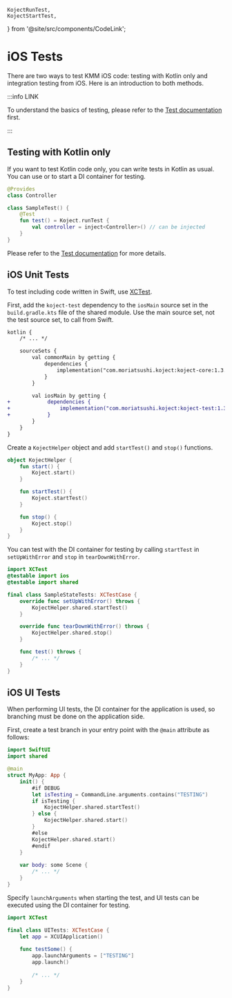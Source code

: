     KojectRunTest,
    KojectStartTest,
} from '@site/src/components/CodeLink';

# iOS Tests
There are two ways to test KMM iOS code: testing with Kotlin only and integration testing from iOS.
Here is an introduction to both methods.

:::info LINK

To understand the basics of testing, please refer to the [Test documentation](/docs/test) first.

:::

## Testing with Kotlin only

If you want to test Kotlin code only, you can write tests in Kotlin as usual.
You can use <KojectRunTest/> or <KojectStartTest/> to start a DI container for testing.

```kotlin
@Provides
class Controller
```
```kotlin
class SampleTest() {
    @Test
    fun test() = Koject.runTest {
        val controller = inject<Controller>() // can be injected
    }
}
```

Please refer to the [Test documentation](/docs/test) for more details.

## iOS Unit Tests
To test including code written in Swift, use [XCTest](https://developer.apple.com/documentation/xctest).

First, add the `koject-test` dependency to the `iosMain` source set in the `build.gradle.kts` file of the shared module.
Use the main source set, not the test source set, to call from Swift.

```diff title="shared/build.gradle.kts"
kotlin {
    /* ... */

    sourceSets {
        val commonMain by getting {
            dependencies {
                implementation("com.moriatsushi.koject:koject-core:1.3.0")
            }
        }

        val iosMain by getting {
+            dependencies {
+                implementation("com.moriatsushi.koject:koject-test:1.3.0")
+            }
        }
    }
}
```

Create a `KojectHelper` object and add `startTest()` and `stop()` functions.

```kotlin title="src/iosMain/kotlin/KojectHelper.ios.kt"
object KojectHelper {
    fun start() {
        Koject.start()
    }

    fun startTest() {
        Koject.startTest()
    }

    fun stop() {
        Koject.stop()
    }
}
```

You can test with the DI container for testing by calling `startTest` in `setUpWithError` and `stop` in `tearDownWithError`.

```swift title="SampleStateTests.swift"
import XCTest
@testable import ios
@testable import shared

final class SampleStateTests: XCTestCase {
    override func setUpWithError() throws {
        KojectHelper.shared.startTest()
    }

    override func tearDownWithError() throws {
        KojectHelper.shared.stop()
    }

    func test() throws {
        /* ... */
    }
}
```

## iOS UI Tests
When performing UI tests, the DI container for the application is used, so branching must be done on the application side.

First, create a test branch in your entry point with the `@main` attribute as follows:

```swift title="MyApp.swift"
import SwiftUI
import shared

@main
struct MyApp: App {
    init() {
        #if DEBUG
        let isTesting = CommandLine.arguments.contains("TESTING")
        if isTesting {
            KojectHelper.shared.startTest()
        } else {
            KojectHelper.shared.start()
        }
        #else
        KojectHelper.shared.start()
        #endif
    }
    
	var body: some Scene {
		/* ... */
	}
}
```

Specify `launchArguments` when starting the test, and UI tests can be executed using the DI container for testing.

```swift title="UITests.swift"
import XCTest

final class UITests: XCTestCase {
    let app = XCUIApplication()
    
    func testSome() {
        app.launchArguments = ["TESTING"]
        app.launch()
        
        /* ... */
    }
}
```
